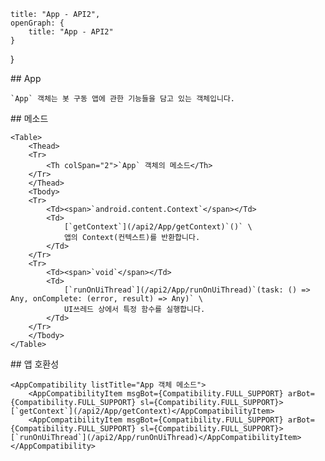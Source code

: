 
    title: "App - API2",
    openGraph: {
        title: "App - API2"
    }
}

<Section>
    ## App

    `App` 객체는 봇 구동 앱에 관한 기능들을 담고 있는 객체입니다.
</Section>
<Section>
    ## 메소드

    <Table>
        <Thead>
        <Tr>
            <Th colSpan="2">`App` 객체의 메소드</Th>
        </Tr>
        </Thead>
        <Tbody>
        <Tr>
            <Td><span>`android.content.Context`</span></Td>
            <Td>
                [`getContext`](/api2/App/getContext)`()` \
                앱의 Context(컨텍스트)를 반환합니다.
            </Td>
        </Tr>
        <Tr>
            <Td><span>`void`</span></Td>
            <Td>
                [`runOnUiThread`](/api2/App/runOnUiThread)`(task: () => Any, onComplete: (error, result) => Any)` \
                UI쓰레드 상에서 특정 함수를 실행합니다.
            </Td>
        </Tr>
        </Tbody>
    </Table>
</Section>
<Section>
    ## 앱 호환성

    <AppCompatibility listTitle="App 객체 메소드">
        <AppCompatibilityItem msgBot={Compatibility.FULL_SUPPORT} arBot={Compatibility.FULL_SUPPORT} sl={Compatibility.FULL_SUPPORT}>[`getContext`](/api2/App/getContext)</AppCompatibilityItem>
        <AppCompatibilityItem msgBot={Compatibility.FULL_SUPPORT} arBot={Compatibility.FULL_SUPPORT} sl={Compatibility.FULL_SUPPORT}>[`runOnUiThread`](/api2/App/runOnUiThread)</AppCompatibilityItem>
    </AppCompatibility>
</Section>